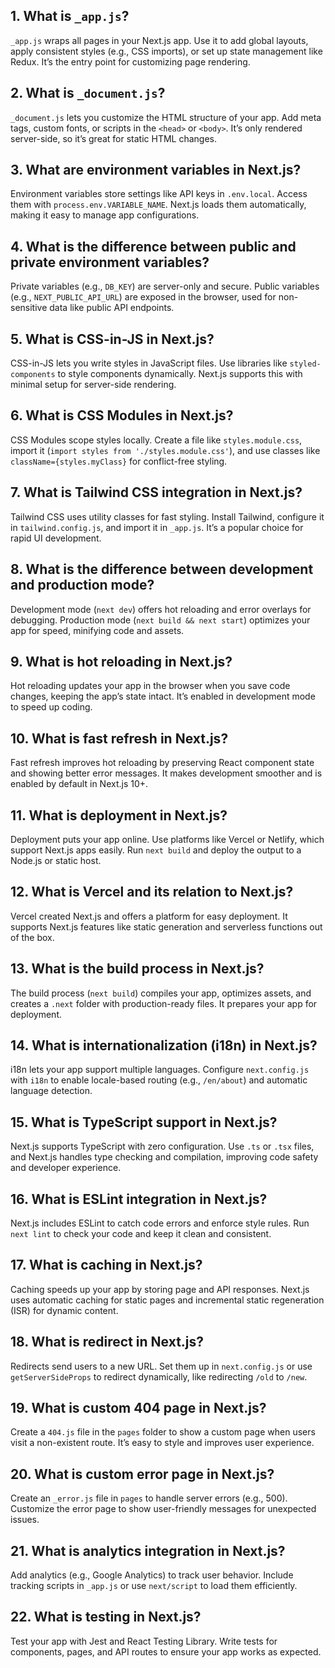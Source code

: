 ## 1. What is `_app.js`?

`_app.js` wraps all pages in your Next.js app. Use it to add global layouts, apply consistent styles (e.g., CSS imports), or set up state management like Redux. It’s the entry point for customizing page rendering.

## 2. What is `_document.js`?

`_document.js` lets you customize the HTML structure of your app. Add meta tags, custom fonts, or scripts in the `<head>` or `<body>`. It’s only rendered server-side, so it’s great for static HTML changes.

## 3. What are environment variables in Next.js?

Environment variables store settings like API keys in `.env.local`. Access them with `process.env.VARIABLE_NAME`. Next.js loads them automatically, making it easy to manage app configurations.

## 4. What is the difference between public and private environment variables?

Private variables (e.g., `DB_KEY`) are server-only and secure. Public variables (e.g., `NEXT_PUBLIC_API_URL`) are exposed in the browser, used for non-sensitive data like public API endpoints.

## 5. What is CSS-in-JS in Next.js?

CSS-in-JS lets you write styles in JavaScript files. Use libraries like `styled-components` to style components dynamically. Next.js supports this with minimal setup for server-side rendering.

## 6. What is CSS Modules in Next.js?

CSS Modules scope styles locally. Create a file like `styles.module.css`, import it (`import styles from './styles.module.css'`), and use classes like `className={styles.myClass}` for conflict-free styling.

## 7. What is Tailwind CSS integration in Next.js?

Tailwind CSS uses utility classes for fast styling. Install Tailwind, configure it in `tailwind.config.js`, and import it in `_app.js`. It’s a popular choice for rapid UI development.

## 8. What is the difference between development and production mode?

Development mode (`next dev`) offers hot reloading and error overlays for debugging. Production mode (`next build && next start`) optimizes your app for speed, minifying code and assets.

## 9. What is hot reloading in Next.js?

Hot reloading updates your app in the browser when you save code changes, keeping the app’s state intact. It’s enabled in development mode to speed up coding.

## 10. What is fast refresh in Next.js?

Fast refresh improves hot reloading by preserving React component state and showing better error messages. It makes development smoother and is enabled by default in Next.js 10+.

## 11. What is deployment in Next.js?

Deployment puts your app online. Use platforms like Vercel or Netlify, which support Next.js apps easily. Run `next build` and deploy the output to a Node.js or static host.

## 12. What is Vercel and its relation to Next.js?

Vercel created Next.js and offers a platform for easy deployment. It supports Next.js features like static generation and serverless functions out of the box.

## 13. What is the build process in Next.js?

The build process (`next build`) compiles your app, optimizes assets, and creates a `.next` folder with production-ready files. It prepares your app for deployment.

## 14. What is internationalization (i18n) in Next.js?

i18n lets your app support multiple languages. Configure `next.config.js` with `i18n` to enable locale-based routing (e.g., `/en/about`) and automatic language detection.

## 15. What is TypeScript support in Next.js?

Next.js supports TypeScript with zero configuration. Use `.ts` or `.tsx` files, and Next.js handles type checking and compilation, improving code safety and developer experience.

## 16. What is ESLint integration in Next.js?

Next.js includes ESLint to catch code errors and enforce style rules. Run `next lint` to check your code and keep it clean and consistent.

## 17. What is caching in Next.js?

Caching speeds up your app by storing page and API responses. Next.js uses automatic caching for static pages and incremental static regeneration (ISR) for dynamic content.

## 18. What is redirect in Next.js?

Redirects send users to a new URL. Set them up in `next.config.js` or use `getServerSideProps` to redirect dynamically, like redirecting `/old` to `/new`.

## 19. What is custom 404 page in Next.js?

Create a `404.js` file in the `pages` folder to show a custom page when users visit a non-existent route. It’s easy to style and improves user experience.

## 20. What is custom error page in Next.js?

Create an `_error.js` file in `pages` to handle server errors (e.g., 500). Customize the error page to show user-friendly messages for unexpected issues.

## 21. What is analytics integration in Next.js?

Add analytics (e.g., Google Analytics) to track user behavior. Include tracking scripts in `_app.js` or use `next/script` to load them efficiently.

## 22. What is testing in Next.js?

Test your app with Jest and React Testing Library. Write tests for components, pages, and API routes to ensure your app works as expected.
